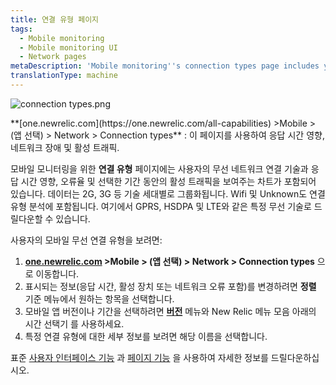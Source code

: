 ```yaml
---
title: 연결 유형 페이지
tags:
  - Mobile monitoring
  - Mobile monitoring UI
  - Network pages
metaDescription: 'Mobile monitoring''s connection types page includes your mobile wireless connection types and their response time, network failure rate, and traffic.'
translationType: machine
---
```



<img
  title="connection types.png"
  alt="connection types.png"
  src={mobileConnectionTypesSummary}
/>

<figcaption>
  **[one.newrelic.com](https://one.newrelic.com/all-capabilities) >Mobile > (앱 선택) > Network > Connection types** : 이 페이지를 사용하여 응답 시간 영향, 네트워크 장애 및 활성 트래픽.
</figcaption>

모바일 모니터링을 위한 **연결 유형** 페이지에는 사용자의 무선 네트워크 연결 기술과 응답 시간 영향, 오류율 및 선택한 기간 동안의 활성 트래픽을 보여주는 차트가 포함되어 있습니다. 데이터는 2G, 3G 등 기술 세대별로 그룹화됩니다. Wifi 및 Unknown도 연결 유형 분석에 포함됩니다. 여기에서 GPRS, HSDPA 및 LTE와 같은 특정 무선 기술로 드릴다운할 수 있습니다.

사용자의 모바일 무선 연결 유형을 보려면:

1. **[one.newrelic.com](https://one.newrelic.com/all-capabilities) >Mobile > (앱 선택) > Network > Connection types** 으로 이동합니다.
2. 표시되는 정보(응답 시간, 활성 장치 또는 네트워크 오류 포함)를 변경하려면 **정렬** 기준 메뉴에서 원하는 항목을 선택합니다.
3. 모바일 앱 버전이나 기간을 선택하려면 [**버전**](/docs/mobile-apps/versions) 메뉴와 New Relic 메뉴 모음 아래의 시간 선택기 를 사용하세요.
4. 특정 연결 유형에 대한 세부 정보를 보려면 해당 이름을 선택합니다.

표준 [사용자 인터페이스 기능](/docs/accounts-partnerships/education/getting-started-new-relic/new-relic-user-interface) 과 [페이지 기능](/docs/accounts-partnerships/education/getting-started-new-relic/standard-dashboard-features) 을 사용하여 자세한 정보를 드릴다운하십시오.